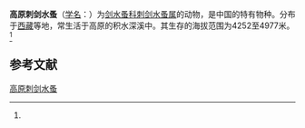 {{Speciesbox
| name = 高原刺剑水蚤
| status = 
| status_system = 
| image = 
| genus = Acanthocyclops
| species = alticola
| authority = (Kiefer, 1935)<ref name='id12594'>{{cite web| url =http://www.bioinfo.cn/db05/BjdwSpecies.php?action=view&id=12594| title =高原刺剑水蚤| work =《中国动物物种编目数据库》| publisher =中国科学院微生物研究所| author =中国科学院动物研究所| accessdate =2009-04-28| deadurl =yes| archiveurl =https://web.archive.org/web/20160305071335/http://www.bioinfo.cn/db05/BjdwSpecies.php?action=view&id=12594| archivedate =2016-03-05}}</ref>
}}

'''高原刺剑水蚤'''（[[学名|学名]]：{{lang|la|''Acanthocyclops alticola''}}）为[[剑水蚤科|剑水蚤科]][[刺剑水蚤属|刺剑水蚤属]]的动物，是中国的特有物种。分布于[[西藏|西藏]]等地，常生活于高原的积水深溪中。其生存的海拔范围为4252至4977米。<ref name='id12594'/>

== 参考文献 ==
{{reflist}}

{{Wikispecies|Acanthocyclops alticola}}
{{Taxonbar|from=Q13222419}}

[[Category:刺剑水蚤属|高原刺剑水蚤]]


{{节肢动物小作品}}
